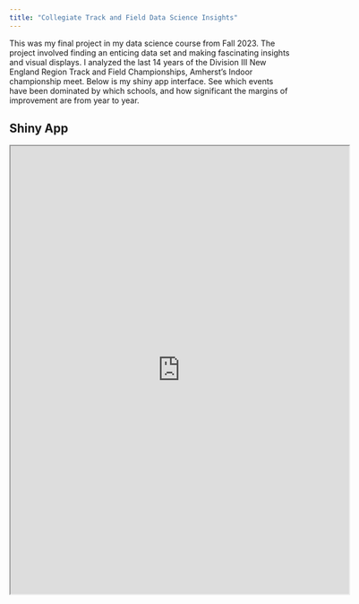 ```yaml
---
title: "Collegiate Track and Field Data Science Insights"
---
```


This was my final project in my data science course from Fall 2023. The project involved finding an enticing data set and making fascinating insights and visual displays. I analyzed the last 14 years of the Division III New England Region Track and Field Championships, Amherst's Indoor championship meet. Below is my shiny app interface. See which events have been dominated by which schools, and how significant the margins of improvement are from year to year.

## Shiny App

<iframe src=" https://cheafitz25.shinyapps.io/shiny_app/" width="120%" height="800px"></iframe>



